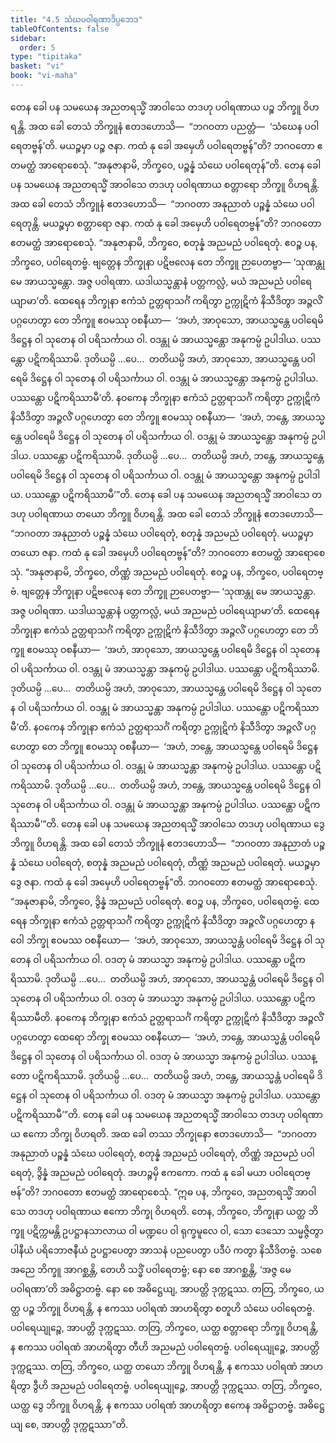 ```yaml
---
title: "4.5 သံဃပဝါရဏာဒိပ္ပဘေဒ"
tableOfContents: false
sidebar:
  order: 5
type: "tipitaka"
basket: "vi"
book: "vi-maha"
---
```



<DynamicBreadcrumb />

<Division number="215" book="vi-maha" e="ch" v="3" p="228">

<Paragraph number="973" book="vi-maha">
တေန ခေါ ပန သမယေန အညတရသ္မိံ အာဝါသေ တဒဟု ပဝါရဏာယ ပဉ္စ ဘိက္ခူ ဝိဟရန္တိ. အထ ခေါ တေသံ ဘိက္ခူနံ ဧတဒဟောသိ—  “ဘဂဝတာ ပညတ္တံ—  ‘သံဃေန ပဝါရေတဗ္ဗန်’တိ. မယဉ္စမှာ ပဉ္စ ဇနာ. ကထံ နု ခေါ အမှေဟိ ပဝါရေတဗ္ဗန်”တိ? ဘဂဝတော ဧတမတ္ထံ အာရောစေသုံ. “အနုဇာနာမိ, ဘိက္ခဝေ, ပဉ္စန္နံ သံဃေ ပဝါရေတုန်”တိ.
</Paragraph>

</Division>
<Division number="216" book="vi-maha" e="ch" v="3" p="228">

<Paragraph number="974" book="vi-maha">
တေန ခေါ ပန သမယေန အညတရသ္မိံ အာဝါသေ တဒဟု ပဝါရဏာယ စတ္တာရော ဘိက္ခူ ဝိဟရန္တိ. အထ ခေါ တေသံ ဘိက္ခူနံ ဧတဒဟောသိ—  “ဘဂဝတာ အနုညာတံ ပဉ္စန္နံ သံဃေ ပဝါရေတုန္တိ. မယဉ္စမှာ စတ္တာရော ဇနာ. ကထံ နု ခေါ အမှေဟိ ပဝါရေတဗ္ဗန်”တိ? ဘဂဝတော ဧတမတ္ထံ အာရောစေသုံ. “အနုဇာနာမိ, ဘိက္ခဝေ, စတုန္နံ အညမညံ ပဝါရေတုံ. ဧဝဉ္စ ပန, ဘိက္ခဝေ, ပဝါရေတဗ္ဗံ. ဗျတ္တေန ဘိက္ခုနာ ပဋိဗလေန တေ ဘိက္ခူ ဉာပေတဗ္ဗာ—
</Paragraph>

<Paragraph number="975" book="vi-maha">
‘သုဏန္တု မေ အာယသ္မန္တော. အဇ္ဇ ပဝါရဏာ. ယဒါယသ္မန္တာနံ ပတ္တကလ္လံ, မယံ အညမညံ ပဝါရေယျာမာ’တိ.
</Paragraph>

<Paragraph number="976" book="vi-maha">
ထေရေန ဘိက္ခုနာ ဧကံသံ ဥတ္တရာသင်္ဂံ ကရိတွာ ဥက္ကုဋိကံ နိသီဒိတွာ အဉ္ဇလိံ ပဂ္ဂဟေတွာ တေ ဘိက္ခူ ဧဝမဿု ဝစနီယာ—  ‘အဟံ, အာဝုသော, အာယသ္မန္တေ ပဝါရေမိ ဒိဋ္ဌေန ဝါ သုတေန ဝါ ပရိသင်္ကာယ ဝါ. ဝဒန္တု မံ အာယသ္မန္တော အနုကမ္ပံ ဥပါဒါယ. ပဿန္တော ပဋိကရိဿာမိ. ဒုတိယမ္ပိ …ပေ…  တတိယမ္ပိ အဟံ, အာဝုသော, အာယသ္မန္တေ ပဝါရေမိ ဒိဋ္ဌေန ဝါ သုတေန ဝါ ပရိသင်္ကာယ ဝါ. ဝဒန္တု မံ အာယသ္မန္တော အနုကမ္ပံ ဥပါဒါယ. ပဿန္တော ပဋိကရိဿာမီ’တိ.
</Paragraph>

<Paragraph number="977" book="vi-maha">
နဝကေန ဘိက္ခုနာ ဧကံသံ ဥတ္တရာသင်္ဂံ ကရိတွာ ဥက္ကုဋိကံ နိသီဒိတွာ အဉ္ဇလိံ ပဂ္ဂဟေတွာ တေ ဘိက္ခူ ဧဝမဿု ဝစနီယာ—  ‘အဟံ, ဘန္တေ, အာယသ္မန္တေ ပဝါရေမိ ဒိဋ္ဌေန ဝါ သုတေန ဝါ ပရိသင်္ကာယ ဝါ. ဝဒန္တု မံ အာယသ္မန္တော အနုကမ္ပံ ဥပါဒါယ. ပဿန္တော ပဋိကရိဿာမိ. ဒုတိယမ္ပိ …ပေ…  တတိယမ္ပိ အဟံ, ဘန္တေ, အာယသ္မန္တေ ပဝါရေမိ ဒိဋ္ဌေန ဝါ သုတေန ဝါ ပရိသင်္ကာယ ဝါ. ဝဒန္တု မံ အာယသ္မန္တော အနုကမ္ပံ ဥပါဒါယ. ပဿန္တော ပဋိကရိဿာမီ’”တိ.
</Paragraph>

<Paragraph number="978" book="vi-maha">
တေန ခေါ ပန သမယေန အညတရသ္မိံ အာဝါသေ တဒဟု ပဝါရဏာယ တယော ဘိက္ခူ ဝိဟရန္တိ. အထ ခေါ တေသံ ဘိက္ခူနံ ဧတဒဟောသိ—  “ဘဂဝတာ အနုညာတံ ပဉ္စန္နံ သံဃေ ပဝါရေတုံ, စတုန္နံ အညမညံ ပဝါရေတုံ. မယဉ္စမှာ တယော ဇနာ. ကထံ နု ခေါ အမှေဟိ ပဝါရေတဗ္ဗန်”တိ? ဘဂဝတော ဧတမတ္ထံ အာရောစေသုံ. “အနုဇာနာမိ, ဘိက္ခဝေ, တိဏ္ဏံ အညမညံ ပဝါရေတုံ. ဧဝဉ္စ ပန, ဘိက္ခဝေ, ပဝါရေတဗ္ဗံ. ဗျတ္တေန ဘိက္ခုနာ ပဋိဗလေန တေ ဘိက္ခူ ဉာပေတဗ္ဗာ—
</Paragraph>

<Paragraph number="979" book="vi-maha">
‘သုဏန္တု မေ အာယသ္မန္တာ. အဇ္ဇ ပဝါရဏာ. ယဒါယသ္မန္တာနံ ပတ္တကလ္လံ, မယံ အညမညံ ပဝါရေယျာမာ’တိ.
</Paragraph>

<Paragraph number="980" book="vi-maha">
ထေရေန ဘိက္ခုနာ ဧကံသံ ဥတ္တရာသင်္ဂံ ကရိတွာ ဥက္ကုဋိကံ နိသီဒိတွာ အဉ္ဇလိံ ပဂ္ဂဟေတွာ တေ ဘိက္ခူ ဧဝမဿု ဝစနီယာ—  ‘အဟံ, အာဝုသော, အာယသ္မန္တေ ပဝါရေမိ ဒိဋ္ဌေန ဝါ သုတေန ဝါ ပရိသင်္ကာယ ဝါ. ဝဒန္တု မံ အာယသ္မန္တာ အနုကမ္ပံ ဥပါဒါယ. ပဿန္တော ပဋိကရိဿာမိ. ဒုတိယမ္ပိ …ပေ…  တတိယမ္ပိ အဟံ, အာဝုသော, အာယသ္မန္တေ ပဝါရေမိ ဒိဋ္ဌေန ဝါ သုတေန ဝါ ပရိသင်္ကာယ ဝါ. ဝဒန္တု မံ အာယသ္မန္တာ အနုကမ္ပံ ဥပါဒါယ. ပဿန္တော ပဋိကရိဿာမီ’တိ.
</Paragraph>

<Paragraph number="981" book="vi-maha">
နဝကေန ဘိက္ခုနာ ဧကံသံ ဥတ္တရာသင်္ဂံ ကရိတွာ ဥက္ကုဋိကံ နိသီဒိတွာ အဉ္ဇလိံ ပဂ္ဂဟေတွာ တေ ဘိက္ခူ ဧဝမဿု ဝစနီယာ—  ‘အဟံ, ဘန္တေ, အာယသ္မန္တေ ပဝါရေမိ ဒိဋ္ဌေန ဝါ သုတေန ဝါ ပရိသင်္ကာယ ဝါ. ဝဒန္တု မံ အာယသ္မန္တာ အနုကမ္ပံ ဥပါဒါယ. ပဿန္တော ပဋိကရိဿာမိ. ဒုတိယမ္ပိ …ပေ…  တတိယမ္ပိ အဟံ, ဘန္တေ, အာယသ္မန္တေ ပဝါရေမိ ဒိဋ္ဌေန ဝါ သုတေန ဝါ ပရိသင်္ကာယ ဝါ. ဝဒန္တု မံ အာယသ္မန္တာ အနုကမ္ပံ ဥပါဒါယ. ပဿန္တော ပဋိကရိဿာမီ’”တိ.
</Paragraph>

</Division>
<Division number="217" book="vi-maha" e="ch" v="3" p="229">

<Paragraph number="982" book="vi-maha">
တေန ခေါ ပန သမယေန အညတရသ္မိံ အာဝါသေ တဒဟု ပဝါရဏာယ ဒွေ ဘိက္ခူ ဝိဟရန္တိ. အထ ခေါ တေသံ ဘိက္ခူနံ ဧတဒဟောသိ—  “ဘဂဝတာ အနုညာတံ ပဉ္စန္နံ သံဃေ ပဝါရေတုံ, စတုန္နံ အညမညံ ပဝါရေတုံ, တိဏ္ဏံ အညမညံ ပဝါရေတုံ. မယဉ္စမှာ ဒွေ ဇနာ. ကထံ နု ခေါ အမှေဟိ ပဝါရေတဗ္ဗန်”တိ. ဘဂဝတော ဧတမတ္ထံ အာရောစေသုံ. “အနုဇာနာမိ, ဘိက္ခဝေ, ဒွိန္နံ အညမညံ ပဝါရေတုံ. ဧဝဉ္စ ပန, ဘိက္ခဝေ, ပဝါရေတဗ္ဗံ. ထေရေန ဘိက္ခုနာ ဧကံသံ ဥတ္တရာသင်္ဂံ ကရိတွာ ဥက္ကုဋိကံ နိသီဒိတွာ အဉ္ဇလိံ ပဂ္ဂဟေတွာ နဝေါ ဘိက္ခု ဧဝမဿ ဝစနီယော—  ‘အဟံ, အာဝုသော, အာယသ္မန္တံ ပဝါရေမိ ဒိဋ္ဌေန ဝါ သုတေန ဝါ ပရိသင်္ကာယ ဝါ. ဝဒတု မံ အာယသ္မာ အနုကမ္ပံ ဥပါဒါယ. ပဿန္တော ပဋိကရိဿာမိ. ဒုတိယမ္ပိ …ပေ…  တတိယမ္ပိ အဟံ, အာဝုသော, အာယသ္မန္တံ ပဝါရေမိ ဒိဋ္ဌေန ဝါ သုတေန ဝါ ပရိသင်္ကာယ ဝါ. ဝဒတု မံ အာယသ္မာ အနုကမ္ပံ ဥပါဒါယ. ပဿန္တော ပဋိကရိဿာမီတိ.
</Paragraph>

<Paragraph number="983" book="vi-maha">
နဝကေန ဘိက္ခုနာ ဧကံသံ ဥတ္တရာသင်္ဂံ ကရိတွာ ဥက္ကုဋိကံ နိသီဒိတွာ အဉ္ဇလိံ ပဂ္ဂဟေတွာ ထေရော ဘိက္ခု ဧဝမဿ ဝစနီယော—  ‘အဟံ, ဘန္တေ, အာယသ္မန္တံ ပဝါရေမိ ဒိဋ္ဌေန ဝါ သုတေန ဝါ ပရိသင်္ကာယ ဝါ. ဝဒတု မံ အာယသ္မာ အနုကမ္ပံ ဥပါဒါယ. ပဿန္တော ပဋိကရိဿာမိ. ဒုတိယမ္ပိ …ပေ…  တတိယမ္ပိ အဟံ, ဘန္တေ, အာယသ္မန္တံ ပဝါရေမိ ဒိဋ္ဌေန ဝါ သုတေန ဝါ ပရိသင်္ကာယ ဝါ. ဝဒတု မံ အာယသ္မာ အနုကမ္ပံ ဥပါဒါယ. ပဿန္တော ပဋိကရိဿာမီ’”တိ.
</Paragraph>

</Division>
<Division number="218" book="vi-maha" e="ch" v="3" p="230">

<Paragraph number="984" book="vi-maha">
တေန ခေါ ပန သမယေန အညတရသ္မိံ အာဝါသေ တဒဟု ပဝါရဏာယ ဧကော ဘိက္ခု ဝိဟရတိ. အထ ခေါ တဿ ဘိက္ခုနော ဧတဒဟောသိ—  “ဘဂဝတာ အနုညာတံ ပဉ္စန္နံ သံဃေ ပဝါရေတုံ, စတုန္နံ အညမညံ ပဝါရေတုံ, တိဏ္ဏံ အညမညံ ပဝါရေတုံ, ဒွိန္နံ အညမညံ ပဝါရေတုံ. အဟဉ္စမှိ ဧကကော. ကထံ နု ခေါ မယာ ပဝါရေတဗ္ဗန်”တိ? ဘဂဝတော ဧတမတ္ထံ အာရောစေသုံ.
</Paragraph>

<Paragraph number="985" book="vi-maha">
“ဣဓ ပန, ဘိက္ခဝေ, အညတရသ္မိံ အာဝါသေ တဒဟု ပဝါရဏာယ ဧကော ဘိက္ခု ဝိဟရတိ. တေန, ဘိက္ခဝေ, ဘိက္ခုနာ ယတ္ထ ဘိက္ခူ ပဋိက္ကမန္တိ ဥပဋ္ဌာနသာလာယ ဝါ မဏ္ဍပေ ဝါ ရုက္ခမူလေ ဝါ, သော ဒေသော သမ္မဇ္ဇိတွာ ပါနီယံ ပရိဘောဇနီယံ ဥပဋ္ဌာပေတွာ အာသနံ ပညပေတွာ ပဒီပံ ကတွာ နိသီဒိတဗ္ဗံ. သစေ အညေ ဘိက္ခူ အာဂစ္ဆန္တိ, တေဟိ သဒ္ဓိံ ပဝါရေတဗ္ဗံ; နော စေ အာဂစ္ဆန္တိ, ‘အဇ္ဇ မေ ပဝါရဏာ’တိ အဓိဋ္ဌာတဗ္ဗံ. နော စေ အဓိဋ္ဌေယျ, အာပတ္တိ ဒုက္ကဋဿ.
</Paragraph>

<Paragraph number="986" book="vi-maha">
တတြ, ဘိက္ခဝေ, ယတ္ထ ပဉ္စ ဘိက္ခူ ဝိဟရန္တိ, န ဧကဿ ပဝါရဏံ အာဟရိတွာ စတူဟိ သံဃေ ပဝါရေတဗ္ဗံ. ပဝါရေယျုဉ္စေ, အာပတ္တိ ဒုက္ကဋဿ. တတြ, ဘိက္ခဝေ, ယတ္ထ စတ္တာရော ဘိက္ခူ ဝိဟရန္တိ, န ဧကဿ ပဝါရဏံ အာဟရိတွာ တီဟိ အညမညံ ပဝါရေတဗ္ဗံ. ပဝါရေယျုဉ္စေ, အာပတ္တိ ဒုက္ကဋဿ. တတြ, ဘိက္ခဝေ, ယတ္ထ တယော ဘိက္ခူ ဝိဟရန္တိ, န ဧကဿ ပဝါရဏံ အာဟရိတွာ ဒွီဟိ အညမညံ ပဝါရေတဗ္ဗံ. ပဝါရေယျုဉ္စေ, အာပတ္တိ ဒုက္ကဋဿ. တတြ, ဘိက္ခဝေ, ယတ္ထ ဒွေ ဘိက္ခူ ဝိဟရန္တိ, န ဧကဿ ပဝါရဏံ အာဟရိတွာ ဧကေန အဓိဋ္ဌာတဗ္ဗံ. အဓိဋ္ဌေယျ စေ, အာပတ္တိ ဒုက္ကဋဿာ”တိ.
</Paragraph>
</Division>